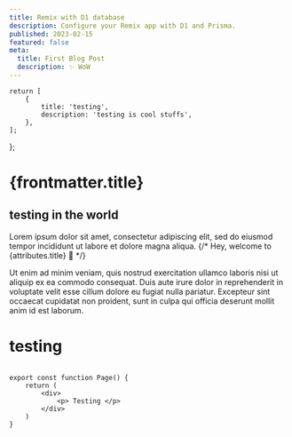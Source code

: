 ```yaml
---
title: Remix with D1 database
description: Configure your Remix app with D1 and Prisma.
published: 2023-02-15
featured: false
meta:
  title: First Blog Post
  description: ✨ WoW
---
```


	return [
		{
			title: 'testing',
			description: 'testing is cool stuffs',
		},
	];
};

# {frontmatter.title}

## testing in the world

Lorem ipsum dolor sit amet, consectetur adipiscing elit, sed do eiusmod tempor
incididunt ut labore et dolore magna aliqua.
{/* Hey, welcome to {attributes.title} 👋 */}

Ut enim ad minim veniam, quis nostrud exercitation ullamco laboris nisi ut
aliquip ex ea commodo consequat. Duis aute irure dolor in reprehenderit in
voluptate velit esse cillum dolore eu fugiat nulla pariatur. Excepteur sint
occaecat cupidatat non proident, sunt in culpa qui officia deserunt mollit anim
id est laborum.

# testing

```tsx

export const function Page() {
    return (
        <div>
            <p> Testing </p>
        </div>
    )
}
```
